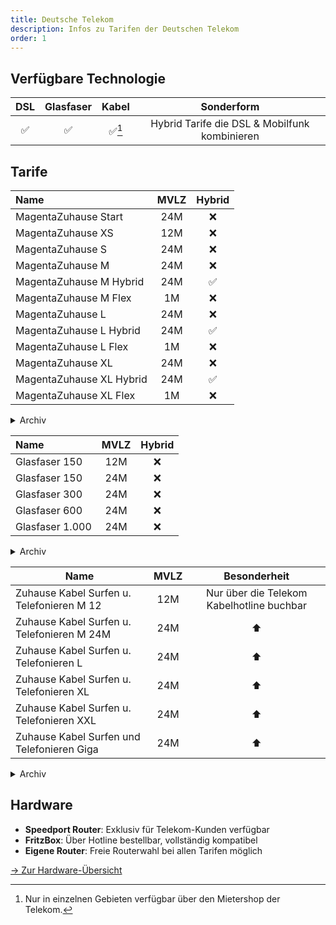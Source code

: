 ```yaml
---
title: Deutsche Telekom
description: Infos zu Tarifen der Deutschen Telekom
order: 1
---
```



## Verfügbare Technologie

|        DSL         |     Glasfaser      |         Kabel          |                  Sonderform                   |
| :----------------: | :----------------: | :--------------------: | :-------------------------------------------: |
| :white_check_mark: | :white_check_mark: | :white_check_mark:[^1] | Hybrid Tarife die DSL & Mobilfunk kombinieren |

[^1]: Nur in einzelnen Gebieten verfügbar über den Mietershop der Telekom.

## Tarife
<Tabs>
<TabItem label="DSL inkl. Hybrid">
<p id="anchor"> </p>

| Name                     | MVLZ |       Hybrid       |
| :----------------------- | :--: | :----------------: |
| MagentaZuhause Start     | 24M  |        :x:         |
| MagentaZuhause XS        | 12M  |        :x:         |
| MagentaZuhause S         | 24M  |        :x:         |
| MagentaZuhause M         | 24M  |        :x:         |
| MagentaZuhause M Hybrid  | 24M  | :white_check_mark: |
| MagentaZuhause M Flex    |  1M  |        :x:         |
| MagentaZuhause L         | 24M  |        :x:         |
| MagentaZuhause L Hybrid  | 24M  | :white_check_mark: |
| MagentaZuhause L Flex    |  1M  |        :x:         |
| MagentaZuhause XL        | 24M  |        :x:         |
| MagentaZuhause XL Hybrid | 24M  | :white_check_mark: |
| MagentaZuhause XL Flex   |  1M  |        :x:         |

<details>
<summary>Archiv</summary>
  
Name  | MVLZ | Hybrid |
 ------------ | :-----------: | :-----------: |
      |  |  |
 
</details>
</TabItem>
<TabItem label="Glasfaser" id="anchor">
<p id="anchor2"> </p>

| Name            | MVLZ | Hybrid |
| :-------------- | :--: | :----: |
| Glasfaser 150   | 12M  |  :x:   |
| Glasfaser 150   | 24M  |  :x:   |
| Glasfaser 300   | 24M  |  :x:   |
| Glasfaser 600   | 24M  |  :x:   |
| Glasfaser 1.000 | 24M  |  :x:   |

<details>
<summary>Archiv</summary>
  
Name  | MVLZ | Hybrid |
 ------------ | :-----------: | :-----------: |
      |  |  |
 
</details>
</TabItem>
<TabItem label="Kabel">

| Name                                       | MVLZ |               Besonderheit                |
| ------------------------------------------ | :--: | :---------------------------------------: |
| Zuhause Kabel Surfen u. Telefonieren M 12  | 12M  | Nur über die Telekom Kabelhotline buchbar |
| Zuhause Kabel Surfen u. Telefonieren M 24M | 24M  |                :arrow_up:                 |
| Zuhause Kabel Surfen u. Telefonieren L     | 24M  |                :arrow_up:                 |
| Zuhause Kabel Surfen u. Telefonieren XL    | 24M  |                :arrow_up:                 |
| Zuhause Kabel Surfen u. Telefonieren XXL   | 24M  |                :arrow_up:                 |
| Zuhause Kabel Surfen und Telefonieren Giga | 24M  |                :arrow_up:                 |

<details>
<summary>Archiv</summary>
  
Name  | MVLZ | Hybrid |
 ------------ | :-----------: | :-----------: |
    |  |  |
 
</details>
</TabItem>
</Tabs>

## Hardware

- **Speedport Router**: Exklusiv für Telekom-Kunden verfügbar
- **FritzBox**: Über Hotline bestellbar, vollständig kompatibel
- **Eigene Router**: Freie Routerwahl bei allen Tarifen möglich

[→ Zur Hardware-Übersicht](/hardware/)
